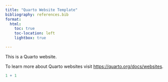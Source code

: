 ```yaml
---
title: "Quarto Website Template"
bibliography: references.bib
format:
  html:
    toc: true
    toc-location: left
    lightbox: true

---
```


This is a Quarto website.

To learn more about Quarto websites visit <https://quarto.org/docs/websites>.

```r
1 + 1
```
